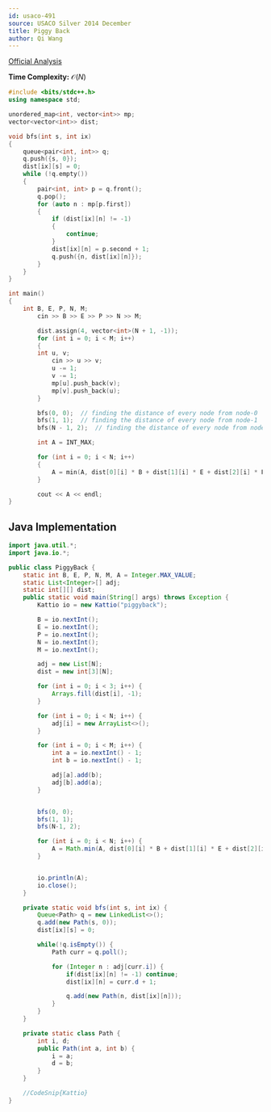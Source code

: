 ```yaml
---
id: usaco-491
source: USACO Silver 2014 December
title: Piggy Back
author: Qi Wang
---
```


[Official Analysis](http://www.usaco.org/current/data/sol_piggyback_silver.html)

**Time Complexity:** $\mathcal{O}(N)$

<LanguageSection>
	
<CPPSection>

```cpp
#include <bits/stdc++.h>
using namespace std;

unordered_map<int, vector<int>> mp;
vector<vector<int>> dist;

void bfs(int s, int ix)
{
	queue<pair<int, int>> q;
	q.push({s, 0});
	dist[ix][s] = 0;
	while (!q.empty())
	{
		pair<int, int> p = q.front();
		q.pop();
		for (auto n : mp[p.first])
		{
			if (dist[ix][n] != -1)
			{ 
				continue; 
			}
			dist[ix][n] = p.second + 1;
			q.push({n, dist[ix][n]});
		}
	}
}

int main()
{
	int B, E, P, N, M; 
    	cin >> B >> E >> P >> N >> M;

    	dist.assign(4, vector<int>(N + 1, -1));
    	for (int i = 0; i < M; i++)
    	{
		int u, v;
        	cin >> u >> v;
        	u -= 1;
        	v -= 1;
        	mp[u].push_back(v);
        	mp[v].push_back(u);
    	}

    	bfs(0, 0);  // finding the distance of every node from node-0
    	bfs(1, 1);  // finding the distance of every node from node-1
    	bfs(N - 1, 2);  // finding the distance of every node from node-(N-1)

    	int A = INT_MAX;

    	for (int i = 0; i < N; i++)
    	{
        	A = min(A, dist[0][i] * B + dist[1][i] * E + dist[2][i] * P);
    	}

    	cout << A << endl;
}
```
	
</CPPSection>
	

<JavaSection>

## Java Implementation

```java
import java.util.*;
import java.io.*;

public class PiggyBack {
	static int B, E, P, N, M, A = Integer.MAX_VALUE;
	static List<Integer>[] adj;
	static int[][] dist;
	public static void main(String[] args) throws Exception {
		Kattio io = new Kattio("piggyback");

		B = io.nextInt();
		E = io.nextInt();
		P = io.nextInt();
		N = io.nextInt();
		M = io.nextInt();

		adj = new List[N];
		dist = new int[3][N];

		for (int i = 0; i < 3; i++) {
			Arrays.fill(dist[i], -1);
		}

		for (int i = 0; i < N; i++) {
			adj[i] = new ArrayList<>();
		}

		for (int i = 0; i < M; i++) {
			int a = io.nextInt() - 1;
			int b = io.nextInt() - 1;

			adj[a].add(b);
			adj[b].add(a);
		}


		bfs(0, 0);
		bfs(1, 1);
		bfs(N-1, 2);

		for (int i = 0; i < N; i++) {
			A = Math.min(A, dist[0][i] * B + dist[1][i] * E + dist[2][i] * P);
		}


		io.println(A);
		io.close();
	}

	private static void bfs(int s, int ix) {
		Queue<Path> q = new LinkedList<>();
		q.add(new Path(s, 0));
		dist[ix][s] = 0;

		while(!q.isEmpty()) {
			Path curr = q.poll();

			for (Integer n : adj[curr.i]) {
				if(dist[ix][n] != -1) continue;
				dist[ix][n] = curr.d + 1;

				q.add(new Path(n, dist[ix][n]));
			}
		}
	}

	private static class Path {
		int i, d;
		public Path(int a, int b) {
			i = a;
			d = b;
		}
	}

	//CodeSnip{Kattio}
}
```

</JavaSection>
</LanguageSection>
